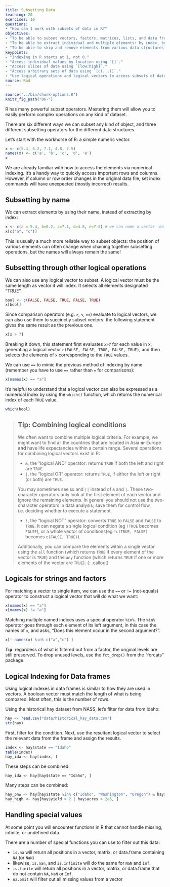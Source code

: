 ```yaml
---
title: Subsetting Data
teaching: 20
exercises: 10
questions:
- "How can I work with subsets of data in R?"
objectives:
- "To be able to subset vectors, factors, matrices, lists, and data frames"
- "To be able to extract individual and multiple elements: by index, by name, using comparison operations"
- "To be able to skip and remove elements from various data structures."
keypoints:
- "Indexing in R starts at 1, not 0."
- "Access individual values by location using `[]`."
- "Access slices of data using `[low:high]`."
- "Access arbitrary sets of data using `[c(...)]`."
- "Use logical operations and logical vectors to access subsets of data."
source: Rmd
---
```


```r
source("../bin/chunk-options.R")
knitr_fig_path("06-")
```

R has many powerful subset operators. Mastering them will allow you to easily perform complex operations on any kind of dataset.

There are six different ways we can subset any kind of object, and three different subsetting operators for the different data structures.

Let's start with the workhorse of R: a simple numeric vector.

```r
x <- c(5.4, 6.2, 7.1, 4.8, 7.5)
names(x) <- c('a', 'b', 'c', 'd', 'e')
x
```

We are already familiar with how to access the elements via numerical indexing. It's a handy way to quickly access important rows and columns. However, if column  or row order changes in the original data file, set index commands will have unexpected (mostly incorrect) results. 

## Subsetting by name

We can extract elements by using their name, instead of extracting by index:

```r
x <- c(a = 5.4, b=6.2, c=7.1, d=4.8, e=7.5) # we can name a vector 'on the fly'
x[c("a", "c")]
```

This is usually a much more reliable way to subset objects: the position of various elements can often change when chaining together subsetting operations, but the names will always remain the same!

## Subsetting through other logical operations

We can also use any logical vector to subset. A logical vector must be the same length as vector it will index. It selects all elements designated "TRUE". 

```r
bool <- c(FALSE, FALSE, TRUE, FALSE, TRUE)
x[bool]
```

Since comparison operators (e.g. `>`, `<`, `==`) evaluate to logical vectors, we can also
use them to succinctly subset vectors: the following statement gives the same result as the previous one.

```r
x[x > 7]
```

Breaking it down, this statement first evaluates `x>7` for each value in x, generating
a logical vector `c(FALSE, FALSE, TRUE, FALSE, TRUE)`, and then selects the elements of `x` corresponding to the `TRUE` values.

We can use `==` to mimic the previous method of indexing by name (remember you have to use `==` rather than `=` for comparisons):

```r
x[names(x) == "a"]
```

It's helpful to understand that a logical vector can also be expressed as a numerical index by using the `which()` function, which returns the numerical index of each `TRUE` value.
```r
which(bool)
```

> ## Tip: Combining logical conditions
>
> We often want to combine multiple logical
> criteria. For example, we might want to find all the countries that are
> located in Asia **or** Europe **and** have life expectancies within a certain
> range. Several operations for combining logical vectors exist in R:
>
>  * `&`, the "logical AND" operator: returns `TRUE` if both the left and right
>    are `TRUE`.
>  * `|`, the "logical OR" operator: returns `TRUE`, if either the left or right
>    (or both) are `TRUE`.
>
> You may sometimes see `&&` and `||` instead of `&` and `|`. These two-character operators
> only look at the first element of each vector and ignore the
> remaining elements. In general you should not use the two-character
> operators in data analysis; save them
> for control flow, i.e. deciding whether to execute a statement.
>
>  * `!`, the "logical NOT" operator: converts `TRUE` to `FALSE` and `FALSE` to
>    `TRUE`. It can negate a single logical condition (eg `!TRUE` becomes
>    `FALSE`), or a whole vector of conditions(eg `!c(TRUE, FALSE)` becomes
>    `c(FALSE, TRUE)`).
>
> Additionally, you can compare the elements within a single vector using the
> `all` function (which returns `TRUE` if every element of the vector is `TRUE`)
> and the `any` function (which returns `TRUE` if one or more elements of the
> vector are `TRUE`).
{: .callout}


## Logicals for strings and factors

For matching a vector to single item, we can use the `==` or `!=` (not-equals) operator to construct a logical vector that will do what we want:

```r
x[names(x) == "a"]
x[names(x) != "a"]
```

Matching multiple named indices uses a special operator `%in%`. The `%in%` operator goes through each element of its left argument, in this case the names of `x`, and asks, "Does this element occur in the second argument?".

```r
x[! names(x) %in% c("a","c") ]
```

**Tip**: regardless of what is filtered out from a factor, the original levels 
are still preserved. To drop unused levels, use the `fct_drop()` from the "forcats" package. 


## Logical Indexing for Data frames

Using logical indexes in data frames is similar to how they are used in vectors. A boolean vector must match the length of what is being compared. Most often, this is the number of rows.

Using the historical hay dataset from NASS, let's filter for data from Idaho:

```r
hay <- read.csv("data/historical_hay_data.csv")
str(hay)
```

First, filter for the condition. Next, use the resultant logical vector to select the relevant data from the frame and assign the results. 

```r
index <- hay$state == "Idaho"
table(index)
hay_ida <- hay[index, ]
```
These steps can be combined:
```
hay_ida <- hay[hay$state == "Idaho", ]
```
Many steps can be combined:
```r
hay_pnw <- hay[hay$state %in% c("Idaho", "Washington", "Oregon") & hay$year > 1970, ]
hay_high <- hay[hay$yield > 2 | hay$acres > 2e6, ]
```

## Handling special values

At some point you will encounter functions in R that cannot handle missing, infinite,
or undefined data.

There are a number of special functions you can use to filter out this data:

 * `is.na` will return all positions in a vector, matrix, or data.frame
   containing `NA` (or `NaN`)
 * likewise, `is.nan`, and `is.infinite` will do the same for `NaN` and `Inf`.
 * `is.finite` will return all positions in a vector, matrix, or data.frame
   that do not contain `NA`, `NaN` or `Inf`.
 * `na.omit` will filter out all missing values from a vector
